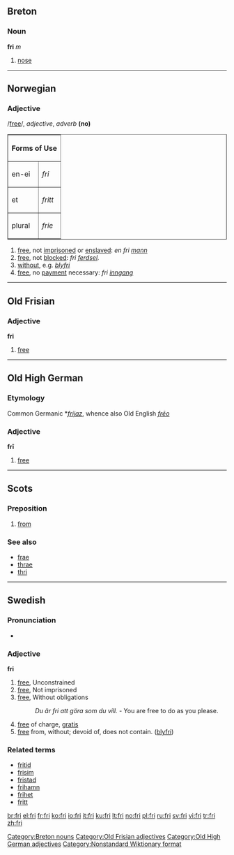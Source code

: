 ==Breton==

===Noun===
'''fri''' ''m''

# [[nose]]

[[Category:Breton nouns]]

----

==Norwegian==

===Adjective===
/[[Pronunciation guide|free]]/, ''adjective'', ''adverb'' '''(no)'''

<table border="1">
<tr><th colspan="2">Forms of Use</th></tr>
<tr><td>en-ei</td><td>''fri''</td></tr>
<tr><td>et</td><td>''fritt''</td></tr>
<tr><td>plural</td><td>''frie''</td></tr>
</table>

# [[free]], not [[imprisoned]] or [[enslaved]]: ''en fri [[mann]]''
# [[free]], not [[blocked]]: ''fri [[ferdsel]].''
# [[without]], e.g. ''[[bly]]fri''
# [[free]], no [[payment]] necessary: ''fri [[inngang]]''

----

==Old Frisian==

===Adjective===
'''fri'''

# [[free]]

[[Category:Old Frisian adjectives]]

----

==Old High German==

===Etymology===
Common Germanic *''[[frijaz]]'', whence also Old English ''[[frēo]]''

===Adjective===
'''frī'''

# [[free]]

[[Category:Old High German adjectives]]

----

==Scots==

===Preposition===
{{sco-prep}}

# {{South Scots|lang=sco}} [[from]]

===See also===
* [[frae]]
* [[thrae]]
* [[thri]]

----

==Swedish==

===Pronunciation===
* {{audio|Sv-fri.ogg|audio}}

===Adjective===
{{sv-adj|n=fritt}}
'''fri'''

# [[free]], Unconstrained
# [[free]], Not imprisoned
# [[free]], Without obligations
#: ''Du är fri att göra som du vill.'' - You are free to do as you please.
# [[free]] of charge, [[gratis]]
# [[free]] from, without; devoid of, does not contain. ([[blyfri]])

===Related terms===
* [[fritid]]
* [[frisim]]
* [[fristad]]
* [[frihamn]]
* [[frihet]]
* [[fritt#Adverb|fritt]]

<!-- 2 parts of speech in one heading --><!--- which language does this refer to? --->

[[Category:Nonstandard Wiktionary format]]

[[br:fri]]
[[el:fri]]
[[fr:fri]]
[[ko:fri]]
[[io:fri]]
[[it:fri]]
[[ku:fri]]
[[lt:fri]]
[[no:fri]]
[[pl:fri]]
[[ru:fri]]
[[sv:fri]]
[[vi:fri]]
[[tr:fri]]
[[zh:fri]]